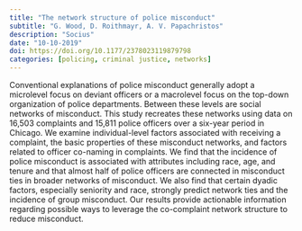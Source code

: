 ```yaml
---
title: "The network structure of police misconduct"
subtitle: "G. Wood, D. Roithmayr, A. V. Papachristos"
description: "Socius"
date: "10-10-2019"
doi: https://doi.org/10.1177/2378023119879798
categories: [policing, criminal justice, networks]
---
```


Conventional explanations of police misconduct generally adopt a microlevel focus on deviant officers or a macrolevel focus on the top-down organization of police departments. Between these levels are social networks of misconduct. This study recreates these networks using data on 16,503 complaints and 15,811 police officers over a six-year period in Chicago. We examine individual-level factors associated with receiving a complaint, the basic properties of these misconduct networks, and factors related to officer co-naming in complaints. We find that the incidence of police misconduct is associated with attributes including race, age, and tenure and that almost half of police officers are connected in misconduct ties in broader networks of misconduct. We also find that certain dyadic factors, especially seniority and race, strongly predict network ties and the incidence of group misconduct. Our results provide actionable information regarding possible ways to leverage the co-complaint network structure to reduce misconduct.
